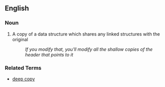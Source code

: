 == English ==

=== Noun ===

# A copy of a data structure which shares any linked structures with the original
#: ''If you modify that, you'll modify all the shallow copies of the header that points to it''

=== Related Terms ===

* [[deep copy]]